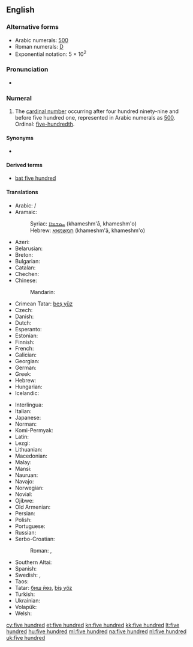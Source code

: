 ==English==

===Alternative forms===
* Arabic numerals: [[500]] {{qualifier|see for numerical forms in other scripts}}
* Roman numerals: [[D]]
* Exponential notation: 5 &times; 10<sup>2</sup>
<!-- Please add other numerical forms to the page for 500 instead of here. -->

===Pronunciation===
* {{a|UK|US}} {{IPA|/ˈfaɪv ˈhʌn.dɹəd/|/ˈfaɪv ˈhʌn.dɹɪd/|lang=en}}

===Numeral===
{{head|en|numeral|head=[[five]] [[hundred]]}}

# {{context|cardinal|lang=en}} The [[cardinal number]] occurring after four hundred ninety-nine and before five hundred one, represented in Arabic numerals as [[500]]. Ordinal: [[five-hundredth]].

====Synonyms====
* {{symbolic|500}}

====Derived terms====
* [[bat five hundred]]

====Translations====
{{trans-top|cardinal number 500}}
* Arabic: {{t|ar|خُمْسُمِائَةٍ}} / {{t|ar|خَمْس مِائَة|tr=ḵams miʾa}}
* Aramaic:
*: Syriac: [[ܚܡܫܡܐܐ]] (khameshm'ā, khameshm'o) {{g|c}}
*: Hebrew: [[חמשמאא]] (khameshm'ā, khameshm'o) {{g|c}}
* Azeri: {{t|az|beş yüz}}
* Belarusian: {{t|be|пяцьсо́т|sc=Cyrl}}
* Breton: {{t|br|pemp-kant}}
* Bulgarian: {{t|bg|петстотин|sc=Cyrl}}
* Catalan: {{t+|ca|cinc-cents}}
* Chechen: {{t|ce|пхи бIе|tr=pxi bje}}
* Chinese:
*: Mandarin: {{t+|cmn|五百|tr=wǔ bǎi|sc=Hani}}
* Crimean Tatar: [[beş yüz#Crimean Tatar|beş yüz]]
* Czech: {{t+|cs|pět set}}
* Danish: {{t|da|fem hundrede|c}}
* Dutch: {{t+|nl|vijfhonderd|f}}
* Esperanto: {{t|eo|kvincent}}
* Estonian: {{t|et|viissada}}
* Finnish: {{t|fi|viisisataa}}
* French: {{t|fr|cinq cents|m}}
* Galician: {{t+|gl|quiñentos}}
* Georgian: {{t|ka|ხუთასი}}
* German: {{t+|de|fünfhundert|f}}
* Greek: {{t+|el|πεντακόσια}}
* Hebrew: {{t|he|חמש מאות|tr=khaméš meót}}
* Hungarian: {{t+|hu|ötszáz}}
* Icelandic: {{t|is|fimm hundruð}}
{{trans-mid}}
* Interlingua: {{t|ia|cinque centos}}
* Italian: {{t+|it|cinquecento|m}}
* Japanese: {{t|ja|五百|tr=go-hyaku}}
* Norman: {{t|nrf|chîn chents}}
* Komi-Permyak: {{t|koi|витсё}}
* Latin: {{t+|la|quīngentī}}
* Lezgi: {{t|lez|вад вишни|sc=Cyrl}}
* Lithuanian: {{t|lt|penki šimtai}}
* Macedonian: {{t|mk|петстотини|tr=petstótini}}
* Malay: {{t|ms|lima ratus}}
* Mansi: {{t|mns|атсāт}}
* Nauruan: {{t+|na|aijimower}}
* Navajo: {{t|nv|ashdladi neeznádiin}}
* Norwegian: {{t|no|fem hundre}}
* Novial: {{t|nov|sinksent}}
* Ojibwe: {{t|oj|naanwaak}}
* Old Armenian: {{t|xcl|հինգհարիւր}}
* Persian: {{t|fa|پانصد|tr=pânsad}}
* Polish: {{t+|pl|pięćset}}
* Portuguese: {{t+|pt|quinhentos}}
* Russian: {{t+|ru|пятьсо́т}}
* Serbo-Croatian:
*: Roman: {{t|sh|petsto}}, {{t|sh|pet stotina|f}}
* Southern Altai: {{t|alt|беш јӱс|tr=beş cüs}}
* Spanish: {{t+|es|quinientos}}
* Swedish: {{t+|sv|femhundra}}, {{t|sv|fem hundra}}
* Taos: {{t|twf|p’ą́nyuosǐeną}}
* Tatar: [[биш йөз#Tatar|биш йөз]], [[biş yöz#Tatar|biş yöz]]
* Turkish: {{t|tr|beş yüz}}
* Ukrainian: {{t+|uk|п'ятсо́т|sc=Cyrl}}
* Volapük: {{t+|vo|lultum}}
* Welsh: {{t+|cy|pum cant}}
{{trans-bottom}}

[[cy:five hundred]]
[[et:five hundred]]
[[kn:five hundred]]
[[kk:five hundred]]
[[lt:five hundred]]
[[hu:five hundred]]
[[ml:five hundred]]
[[na:five hundred]]
[[nl:five hundred]]
[[uk:five hundred]]